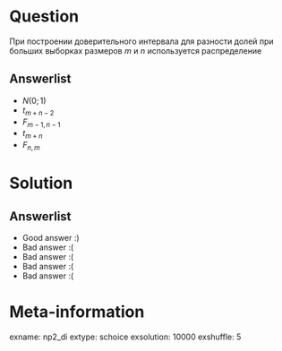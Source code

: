 ﻿Question
========

При построении доверительного интервала для разности долей при больших выборках размеров $m$ и $n$ используется распределение


Answerlist
----------
* $N(0;1)$
* $t_{m+n-2}$
* $F_{m-1, n-1}$
* $t_{m+n}$
* $F_{n,m}$

Solution
========

Answerlist
----------
*  Good answer :)
*  Bad answer :(
*  Bad answer :(
*  Bad answer :(
*  Bad answer :(

Meta-information
================
exname: np2_di
extype: schoice
exsolution: 10000
exshuffle: 5
